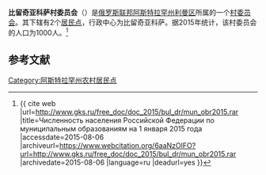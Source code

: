 {{Infobox Settlement
| official_name = 比留奇亚科萨村委员会
| native_name = Бирючекосинский сельсовет
| settlement_type = [[村委员会|村委员会]]
| subdivision_type = [[国家|国家]]
| subdivision_type1 = [[俄罗斯行政区划|州]]
| subdivision_type2 = [[区_(苏联)|区]]
| subdivision_name = {{RUS}}
| subdivision_name1 = [[阿斯特拉罕州|阿斯特拉罕州]]
| subdivision_name2 = [[利曼区|利曼区]]
| seat_type = 行政中心
| seat = 比留奇亚科萨
| population_as_of=2015
| population_footnotes = <ref name=stat />
| population_total = 1000
| coordinates_display = inline,title
| latd = 45 | latm = 43 | lats = 04 | latNS = N
| longd = 47 | longm = 34 | longs = 45 | longEW = E
| timezone = [[萨马拉时间|MSK+1]]
| utc_offset = +4
| blank_name = [[俄罗斯市政土地区划代码|OKTMO编码]]
| blank_info = 
}}
'''比留奇亚科萨村委员会'''（{{lang-ru|Бирючекосинский сельсовет}}）是[[俄罗斯联邦|俄罗斯联邦]][[阿斯特拉罕州|阿斯特拉罕州]][[利曼区|利曼区]]所属的一个[[村委员会|村委员会]]。其下辖有2个[[居民点|居民点]]，行政中心为比留奇亚科萨。据2015年统计，该村委员会的人口为1000人。<ref name=stat>{{ cite web |url=http://www.gks.ru/free_doc/doc_2015/bul_dr/mun_obr2015.rar |title=Численность населения Российской Федерации по муниципальным образованиям на 1 января 2015 года |accessdate=2015-08-06 |archiveurl=https://www.webcitation.org/6aaNzOlFO?url=http://www.gks.ru/free_doc/doc_2015/bul_dr/mun_obr2015.rar |archivedate=2015-08-06 |language=ru |deadurl=yes }}</ref>

== 参考文献 ==
{{reflist}}

{{Russia-stub}}

[[Category:阿斯特拉罕州农村居民点|Category:阿斯特拉罕州农村居民点]]